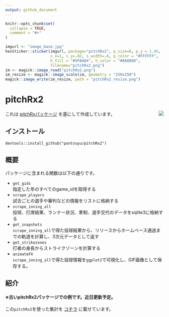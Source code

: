 ```yaml
---
output: github_document
---
```


<!-- README.md is generated from README.Rmd. Please edit that file -->

```r
knitr::opts_chunk$set(
  collapse = TRUE,
  comment = "#>"
)
```

```r
imgurl <- "image_base.jpg"
hexSticker::sticker(imgurl, package="pitchRx2", p_size=8, p_y = 1.45,
                    s_x=1, s_y=.82, s_width=.6, p_color = "#FFFFFF", 
                    h_fill = "#5FB404", h_color = "#8A0808",
                    filename="pitchRx2.png")
im <- magick::image_read("pitchRx2.png")
im_resize <- magick::image_scale(im, geometry = "250x250")
magick::image_write(im_resize, path = "pitchRx2_resize.png")
```

# pitchRx2
<img src="pitchRx2_resize.png" align="right">
これは [pitchRxパッケージ](https://github.com/cpsievert/pitchRx) を基にして作成しています。

## インストール
`devtools::install_github("pontsuyu/pitchRx2")`

## 概要
パッケージに含まれる関数は以下の通りです。

- `get_gids`<br>
    指定した年のすべてのgame_idを取得する
- `scrape_players`<br>
    試合ごとの選手や審判などの情報をリストに格納する
- `scrape_inning_all`<br>
    投球、打席結果、ランナー状況、牽制、選手交代のデータをsqlite3に格納する
- `get_snapshots`<br>
    `scrape_inning_all`で得た投球結果から、リリースからホームベース通過までの軌道を計算し、3次元データとして返す
- `get_strikezones`<br>
    打者の身長からストライクゾーンを計算する
- `animateFX`<br>
    `scrape_inning_all`で得た投球情報を`ggplot2`で可視化し、GIF画像として保存する。


## 紹介
#### ※古いpitchRx2パッケージでの例です。近日更新予定。

この`pitchRx2`を使った集計を [コチラ](https://pontsuyu.github.io/tsuyulog/post/2018/02/03/pitchf/x%E3%81%8B%E3%82%89%E8%A6%8B%E3%81%9F%E7%94%B0%E4%B8%AD%E5%B0%86%E5%A4%A7%E6%8A%95%E6%89%8B%EF%BC%91/) に載せています。

